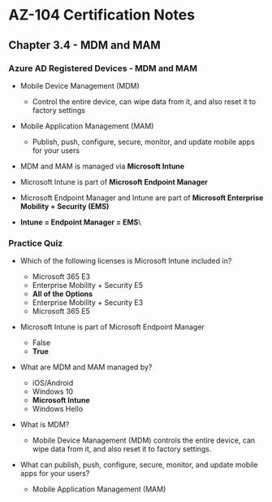 # AZ-104 Certification Notes
## Chapter 3.4 - MDM and MAM

### Azure AD Registered Devices - MDM and MAM
* Mobile Device Management (MDM)
	* Control the entire device, can wipe data from it, and also reset it to factory settings
* Mobile Application Management (MAM)
	* Publish, push, configure, secure, monitor, and update mobile apps for your users

* MDM and MAM is managed via **Microsoft Intune**
* Microsoft Intune is part of **Microsoft Endpoint Manager**
* Microsoft Endpoint Manager and Intune are part of **Microsoft Enterprise Mobility + Security (EMS)**
* **Intune = Endpoint Manager = EMS**\

### Practice Quiz
* Which of the following licenses is Microsoft Intune included in?
	* Microsoft 365 E3
	* Enterprise Mobility + Security E5
	* **All of the Options**
	* Enterprise Mobility + Security E3
	* Microsoft 365 E5
* Microsoft Intune is part of Microsoft Endpoint Manager
	* False
	* **True**
* What are MDM and MAM managed by?
	* iOS/Android
	* Windows 10
	* **Microsoft Intune**
	* Windows Hello

* What is MDM?
	* Mobile Device Management (MDM) controls the entire device, can wipe data from it, and also reset it to factory settings.
* What can publish, push, configure, secure, monitor, and update mobile apps for your users?
	* Mobile Application Management (MAM)